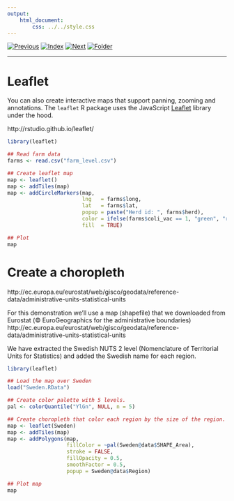 ```yaml
---
output:
    html_document:
        css: ../../style.css
---
```


[![Previous](../../img/previous.png)](lesson8_1.html)
[![Index](../../img/home.png)](../../index.html)
[![Next](../../img/next.png)](lesson8_3.html)
[![Folder](../../img/folder.png)](./)

---

# Leaflet

You can also create interactive maps that support panning, zooming and
annotations. The `leaflet` R package uses the JavaScript
[Leaflet](http://leafletjs.com/) library under the hood.

http://rstudio.github.io/leaflet/

```r
library(leaflet)

## Read farm data
farms <- read.csv("farm_level.csv")

## Create leaflet map
map <- leaflet()
map <- addTiles(map)
map <- addCircleMarkers(map,
                        lng   = farms$long,
                        lat   = farms$lat,
                        popup = paste("Herd id: ", farms$herd),
                        color = ifelse(farms$coli_vac == 1, "green", "red"),
                        fill  = TRUE)

## Plot
map
```

# Create a choropleth

http://ec.europa.eu/eurostat/web/gisco/geodata/reference-data/administrative-units-statistical-units

For this demonstration we'll use a map (shapefile) that we downloaded
from Eurostat (© EuroGeographics for the administrative boundaries)
http://ec.europa.eu/eurostat/web/gisco/geodata/reference-data/administrative-units-statistical-units

We have extracted the Swedish NUTS 2 level (Nomenclature of
Territorial Units for Statistics) and added the Swedish name for each
region.

```r
library(leaflet)

## Load the map over Sweden
load("Sweden.RData")

## Create color palette with 5 levels.
pal <- colorQuantile("YlGn", NULL, n = 5)

## Create choropleth that color each region by the size of the region.
map <- leaflet(Sweden)
map <- addTiles(map)
map <- addPolygons(map,
                   fillColor = ~pal(Sweden@data$SHAPE_Area),
                   stroke = FALSE,
                   fillOpacity = 0.5,
                   smoothFactor = 0.5,
                   popup = Sweden@data$Region)

## Plot map
map
```
